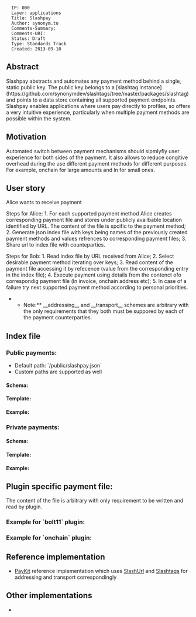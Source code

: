 <pre>
  IP: 000 
  Layer: applications
  Title: Slashpay
  Author: synonym.to
  Comments-Summary: 
  Comments-URI: 
  Status: Draft 
  Type: Standards Track
  Created: 2013-09-10
</pre>

== Abstract ==
Slashpay abstracts and automates any payment method behind a single, static public key. The public key belongs to a [slashtag instance](https://github.com/synonymdev/slashtags/tree/master/packages/slashtag) and points to a data store containing all supported payment endpoints. Slashpay enables applications where users pay directly to profiles, so offers a very intuitive experience, particularly when multiple payment methods are possible within the system.  

== Motivation ==
Automated switch between payment mechanisms should sipmlyfiy user experience for both sides of the payment. It also allows to reduce congitive overhead during the use different payment methods for different purposes. For example, onchain for large amounts and ln for small ones.

== User story ==

Alice wants to receive payment

Steps for Alice:
1. For each supported payment method Alice creates corresponding payment file and stores under publicly availbable location identified by URL. The content of the file is spcific to the payment method;
2. Generate json index file with keys being names of the previously created payment methods and values refrences to corresponding payment files;
3. Share url to index file with counteparties.

Steps for Bob:
1. Read index file by URL received from Alice;
2. Select desirable payment method iterating over keys;
3. Read content of the payment file accessing it by refecence (value from the corresponding entry in the index file);
4. Execute payment using details from the contenct ofo correspondig payment file (ln invoice, onchain address etc);
5. In case of a failure try next supported payment method according to personal priorities.

**Note:** __addressing__ and __transport__ schemes are arbitrary with the only requirements that they both must be suppored by each of the payment counterparties.

== Index file ==

=== Public payments: ===
* Default path: `/public/slashpay.json`
* Custom paths are supported as well

==== Schema: ====
{{code|lang=json:
{
  "$schema": "http://json-schema.org/draft-07/schema#",
  "type": "object",
  "properties": {
    "paymentEndpoints": {
       "type": "object"
     }
  },
  "required": ["paymentEndpoints"]
}
}}

==== Template: ====
{{code|lang=json:
{
  "paymentEndpoints": {
      "<payment method name>": "<URL>/public/slashpay/<payment method name>/slashpay.json"
  }
}
}}
==== Example: ====
{{code|lang=json:
{
  "paymentEndpoints": {
    "bolt11":"slash:5din1q9wuzzrqfiphtyd4648j6nqgyrnzmuboko1fokbdxh5rj7y/public/slashpay/bolt11/slashpay.json?relay=http://localhost:3000#",
    "onchain":"slash:5din1q9wuzzrqfiphtyd4648j6nqgyrnzmuboko1fokbdxh5rj7y/public/slashpay/onchain/slashpay.json?relay=http://localhost:3000#",
  }
}
}}

=== Private payments: ===

==== Schema: ====
{{code|lang=json:
{
  "$schema": "http://json-schema.org/draft-07/schema#",
  "type": "object",
  "properties": {
    "paymentEndpoints": {
       "type": "object"
     }
  },
  "required": ["paymentEndpoints"]
}
}}

==== Template: ====
{{code|lang=json:
{
  "paymentEndpoints": {
    "<payment method name>": "<URL>/slashpay/<random id>/slashpay/<payment method name>/slashpay.json"
  }
}
}}

==== Example: ====
{{code|lang=json:
{
  "paymentEndpoints": {
    "bolt11":"slash:5din1q9wuzzrqfiphtyd4648j6nqgyrnzmuboko1fokbdxh5rj7y/slashpay/FFFFFFFF-FFFF-FFFF-FFFF-FFFFFFFFFFFF/slashpay/bolt11/slashpay.json?relay=http://localhost:3000#encryptionKey=ozpcsq7qfcpumobamisgdqunqn4osopbmmiip8y4d6nuuawhiyiy",
    "onchain":"slash:5din1q9wuzzrqfiphtyd4648j6nqgyrnzmuboko1fokbdxh5rj7y/slashpay/FFFFFFFF-FFFF-FFFF-FFFF-FFFFFFFFFFFF/slashpay/onchain/slashpay.json?relay=http://localhost:300#encryptionKey=ozpcsq7qfcpumobamisgdqunqn4osopbmmiip8y4d6nuuawhiyiy"
  }
}
}}

== Plugin specific payment file: ==

The content of the file is arbitrary with only requirement to be written and read by plugin.

=== Example for `bolt11` plugin: ===
{{code|lang=json:
{
  "bolt11":"lnbcrt1pj5pn7tpp5c9sv2wjdc8lc3eaj48mjfamy60d6mkpw09nhl0g92dm8gk7kqmsqdqqcqzzsxqr23ssp5ml7jh23fqz94a889uxjludht0pvf9dtxjslsahtwtpd8lzksp2zq9qyyssqm79hxquhzeltvhjm367lzlnx7fck4guemel6httr5hzdncf4uu4hum0v8gtu46kunknqtxzrqjchw5gyn96j43uwwvdtvd5ypwc5cacp9e33v0"
}
}}
=== Example for `onchain` plugin: ===
{{code|lang=json:
{
  "p2wpkh":"bcrt1q8dmjhwj0ptrfhc6hhnzlmwp0mtlx7x62pxllru"
}
}}

== Reference implementation ==
* [https://github.com/slashtags/slashpay-solo PayKit] reference implementation which uses [https://github.com/slashtags/url SlashUrl] and [https://github.com/slashtags/web-relay Slashtags] for addressing and transport correspondingly

== Other implementations ==
*
